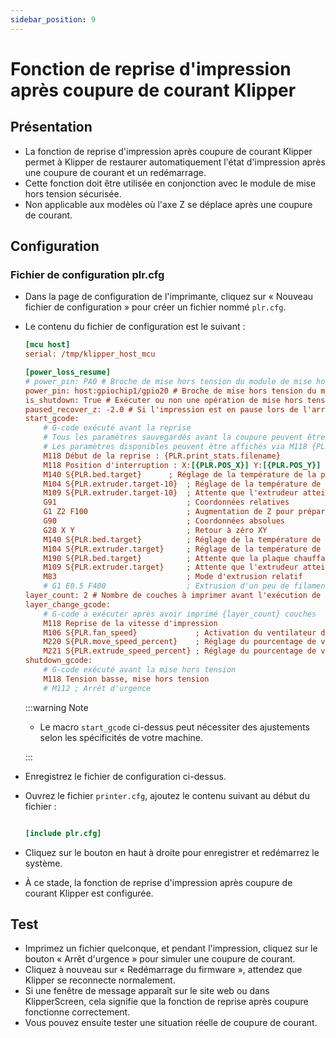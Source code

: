```yaml
---
sidebar_position: 9
---
```


# Fonction de reprise d'impression après coupure de courant Klipper

## Présentation

- La fonction de reprise d'impression après coupure de courant Klipper permet à Klipper de restaurer automatiquement l'état d'impression après une coupure de courant et un redémarrage.
- Cette fonction doit être utilisée en conjonction avec le module de mise hors tension sécurisée.
- Non applicable aux modèles où l'axe Z se déplace après une coupure de courant.

## Configuration

### Fichier de configuration plr.cfg

- Dans la page de configuration de l'imprimante, cliquez sur « Nouveau fichier de configuration » pour créer un fichier nommé `plr.cfg`.
- Le contenu du fichier de configuration est le suivant :

    ```cfg
    [mcu host]   
    serial: /tmp/klipper_host_mcu
    
    [power_loss_resume]
    # power_pin: PA0 # Broche de mise hors tension du module de mise hors tension connectée au port PA0 du microcontrôleur inférieur
    power_pin: host:gpiochip1/gpio20 # Broche de mise hors tension du module de mise hors tension connectée au port PA21 du microcontrôleur supérieur
    is_shutdown: True # Exécuter ou non une opération de mise hors tension, par défaut activé
    paused_recover_z: -2.0 # Si l'impression est en pause lors de l'arrêt, distance de déplacement Z pendant la reprise, par défaut sans déplacement
    start_gcode:
        # G-code exécuté avant la reprise
        # Tous les paramètres sauvegardés avant la coupure peuvent être récupérés via {PLR}
        # Les paramètres disponibles peuvent être affichés via M118 {PLR}
        M118 Début de la reprise : {PLR.print_stats.filename}
        M118 Position d'interruption : X:[{PLR.POS_X}] Y:[{PLR.POS_Y}] Z:[{PLR.POS_Z}] E:[{PLR.POS_E}]
        M140 S{PLR.bed.target}      ; Réglage de la température de la plaque chauffante
        M104 S{PLR.extruder.target-10}  ; Réglage de la température de l'extrudeur
        M109 S{PLR.extruder.target-10}  ; Attente que l'extrudeur atteigne la température définie
        G91                             ; Coordonnées relatives
        G1 Z2 F100                      ; Augmentation de Z pour préparer le retour à zéro X,Y
        G90                             ; Coordonnées absolues
        G28 X Y                         ; Retour à zéro XY
        M140 S{PLR.bed.target}          ; Réglage de la température de la plaque chauffante
        M104 S{PLR.extruder.target}     ; Réglage de la température de l'extrudeur
        M190 S{PLR.bed.target}          ; Attente que la plaque chauffante atteigne la température définie
        M109 S{PLR.extruder.target}     ; Attente que l'extrudeur atteigne la température définie
        M83                             ; Mode d'extrusion relatif
        # G1 E0.5 F400                  ; Extrusion d'un peu de filament
    layer_count: 2 # Nombre de couches à imprimer avant l'exécution de layer_change_gcode
    layer_change_gcode:                
        # G-code à exécuter après avoir imprimé {layer_count} couches
        M118 Reprise de la vitesse d'impression
        M106 S{PLR.fan_speed}             ; Activation du ventilateur d'extrusion
        M220 S{PLR.move_speed_percent}    ; Réglage du pourcentage de vitesse demandée
        M221 S{PLR.extrude_speed_percent} ; Réglage du pourcentage de vitesse d'extrusion demandée
    shutdown_gcode:
        # G-code exécuté avant la mise hors tension
        M118 Tension basse, mise hors tension
        # M112 ; Arrêt d'urgence

    ```

    :::warning Note

    - Le macro `start_gcode` ci-dessus peut nécessiter des ajustements selon les spécificités de votre machine.

    :::

- Enregistrez le fichier de configuration ci-dessus.
- Ouvrez le fichier `printer.cfg`, ajoutez le contenu suivant au début du fichier :

    ```cfg

    [include plr.cfg]

    ```

- Cliquez sur le bouton en haut à droite pour enregistrer et redémarrez le système.
- À ce stade, la fonction de reprise d'impression après coupure de courant Klipper est configurée.

## Test

- Imprimez un fichier quelconque, et pendant l'impression, cliquez sur le bouton « Arrêt d'urgence » pour simuler une coupure de courant.
- Cliquez à nouveau sur « Redémarrage du firmware », attendez que Klipper se reconnecte normalement.
- Si une fenêtre de message apparaît sur le site web ou dans KlipperScreen, cela signifie que la fonction de reprise après coupure fonctionne correctement.
- Vous pouvez ensuite tester une situation réelle de coupure de courant.
